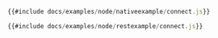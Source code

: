 ```js title="Native Connection"
{{#include docs/examples/node/nativeexample/connect.js}}
```

```js title="REST Connection"
{{#include docs/examples/node/restexample/connect.js}}
```

